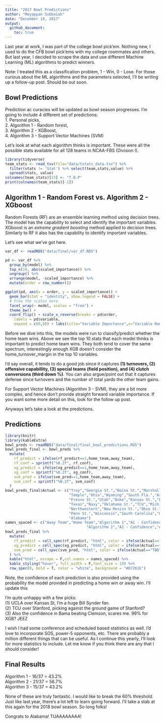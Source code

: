 ```yaml
---
title: "2017 Bowl Predictions"
author: "Meyappan Subbaiah"
date: "December 10, 2017"
output: 
  github_document:
    toc: true
---
```


Last year at work, I was part of the college bowl pick'em. Nothing new, I used to do the CFB bowl pick'ems with my college roommates and others. But last year, I decided to scrape the data and use different Machine Learning (ML) algorithms to predict winners. 

Note: I treated this as a classification problem, 1 - Win, 0 - Lose. For those curious about the ML algorithms and the parameters selected, I'll be writing up a follow-up post. Should be out soon. 

## Bowl Predictions

Prediction ac curacies will be updated as bowl season progresses. I'm going to include 4 different set of predictions:    
1. Personal picks,    
2. Algorithm 1 - Random forest,    
3. Algorithm 2 - XGBoost,   
4. Algorithm 3 - Support Vector Machines (SVM)

Let's look at what each algorithm thinks is important. These were all the possible stats available for all 128 teams in NCAA-FBS (Division I). 

```r
library(tidyverse)
team_stats <- read_tsv(file="data/tstats_data.tsv") %>% 
  filter(stats != 'Stat') %>% select(team,stats,value) %>% 
  spread(stats, value)
colnames(team_stats)[23] <- "T.O.P"
print(colnames(team_stats)[-1])
```

## Algorithm 1 - Random Forest vs. Algorithm 2 - XGboost

Random Forests (RF) are an ensemble learning method using decision trees. The model has the capability to select and identify the important variables. XGboost is an *extreme gradient boosting* method applied to decision trees. Similarly to RF it also has the capability to identify important variables. 

Let's see what we've got here. 

```r
var_df <- readRDS("data/final/var_df.RDS")

pd <- var_df %>%
  group_by(model) %>%
  top_n(10, abs(scaled_importance)) %>% 
  ungroup() %>%
  arrange(model, -scaled_importance) %>%
  mutate(order = row_number())

ggplot(pd, aes(x = order, y = scaled_importance)) +
  geom_bar(stat = "identity", show.legend = FALSE) +
  # Free the scales here
  facet_wrap(~ model, scales = "free") +
  theme_bw() +
  coord_flip() + scale_x_reverse(breaks = pd$order,
    labels = pd$variable,
    expand = c(0,0)) + labs(title="Variable Importance",x="Variable Name",y="")
``` 

Before we dive into this, the models were run to classify/predict whether the home team wins. Above we see the top 10 stats that each model thinks is important to predict home team wins. They both tend to cover the same spectrum, interestingly enough XGB doesn't consider the home_turnover_margin in the top 10 variables. 

I'd say overall, it tends to do a good job since it captures **(1) turnovers, (2) offensive capabillity, (3) special teams (field position), and (4) clutch conversions (third down %)**. You can also argue/point out that it captures defense since turnovers and the number of total yards the other team gains. 

For Support Vector Machines (Algorithm 3 - SVM), they are a bit more complex, and hence don't provide straight forward variable importance. If you want some more detail on this, look for the follow up post. 

Anyways let's take a look at the predictions.  

## Predictions

```r
library(knitr)
library(kableExtra)
bowl_preds <- readRDS("data/final/final_bowl_predictions.RDS")
bowl_preds_final <- bowl_preds %>% 
  mutate(
    rf_predict = ifelse(rf_predict==1,home_team,away_team),
    rf_conf = sprintf("%0.2f", rf_conf),
    xg_predict = ifelse(xg_predict==1,home_team,away_team),
    xg_conf = sprintf("%0.2f", xg_conf),
    svm_pred = ifelse(svm_pred==1,home_team,away_team),
    svm_conf = sprintf("%0.2f", svm_conf)
  )
bowl_preds_final$Actual <- c("Troy","Georgia St.","Boise St.","Marshall","Fla. Atlantic","Louisiana Tech",
                             "Temple","Ohio","Wyoming","South Fla.","Army West Point","Appalachian St.",
                             "Fresno St.","Utah","Duke","Kansas St.","Florida St.","Iowa","Purdue",
                             "Texas","Navy","Oklahoma St.","TCU","Michigan St.","Wake Forest",
                             "Northwestern","New Mexico St.","Ohio St.","Mississippi St.","Iowa St.",
                             "Penn St.","Wisconsin","South Carolina","UCF","Notre Dame","Georgia",
                             "Alabama")
names_spaced <- c("Away Team","Home Team","Algorithm 1","A1 - Confidence",
                                     "Algorithm 2","A2 - Confidence","Algorithm 3","A3 - Confidence","Actual")
bowl_preds_final %>% 
  mutate(
    rf_predict = cell_spec(rf_predict, "html", color = ifelse(Actual=="TBD","grey",ifelse(rf_predict==Actual,"green","red"))),
    xg_predict = cell_spec(xg_predict, "html", color = ifelse(Actual=="TBD","grey",ifelse(xg_predict==Actual,"green","red"))),
    svm_pred = cell_spec(svm_pred, "html", color = ifelse(Actual=="TBD","grey",ifelse(svm_pred==Actual,"green","red")))
  ) %>% 
  kable("html", escape = F,col.names = names_spaced) %>%
  kable_styling("hover", full_width = F,font_size = 10) %>% 
  row_spec(0, bold = T, color = "white", background = "#D7261E")
```

Note, the confidence of each prediction is also provided using the probability the model provided in predicting a home win or away win. I'll update this 

I'm quite unhappy with a few picks:    
(1) UCLA over Kansas St, I'm a huge Bill Synder fan.   
(2) TCU over Stanford, picking against the ground game of Stanford?   
(3) Also the confidence in Bama beating Clemson, scares me. 99% for XGB? JEEZ    

I wish I had some conference and scheduled based statistics as well. I'd love to incorporate SOS, power-5 opponents, etc. There are probably a million different things that can be useful. As I continue this yearly, I'll look for more statistics to include. Let me know if you think there are any that I should consider! 

## Final Results 

Algorithm 1 - 16/37 = 43.2%  
Algorithm 2 - 21/37 = 56.7%   
Algorithm 3 - 15/37 = 43.2%   

None of these are truly fantastic. I would like to break the 60% threshold. Just like last year, there's a lot left to learn going forward. I'll take a stab at this again for the 2018 bowl season. So long folks! 

Congrats to Alabama! TUAAAAAAAA!
